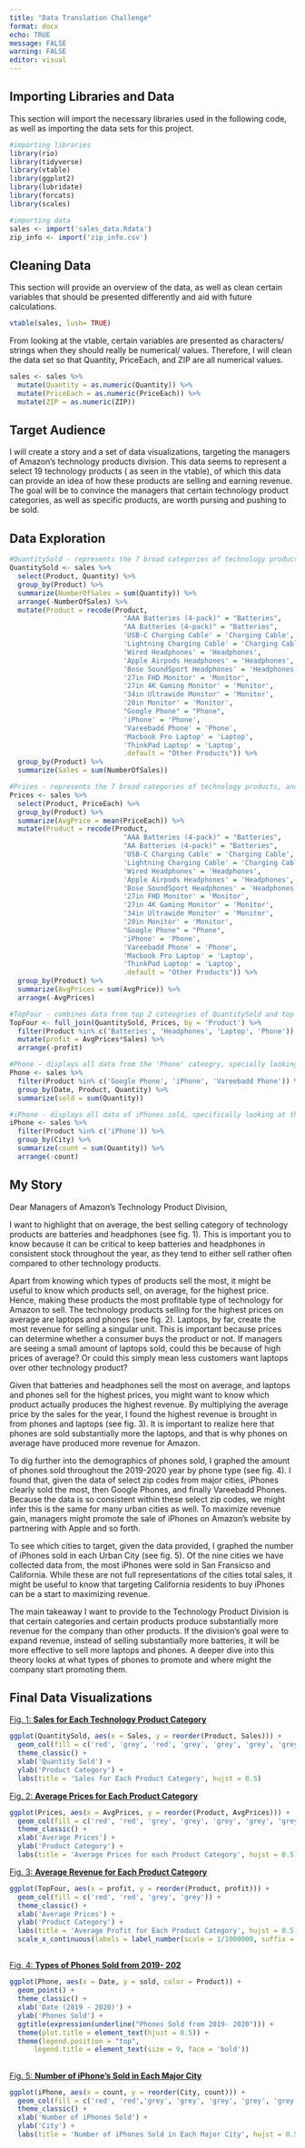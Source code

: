 ```yaml
---
title: "Data Translation Challenge"
format: docx
echo: TRUE
message: FALSE
warning: FALSE
editor: visual
---
```


## Importing Libraries and Data

This section will import the necessary libraries used in the following code, as well as importing the data sets for this project.

```r
#importing libraries
library(rio)
library(tidyverse)
library(vtable)
library(ggplot2)
library(lubridate)
library(forcats)
library(scales)
```

```r
#importing data
sales <- import('sales_data.Rdata')
zip_info <- import('zip_info.csv')
```

## Cleaning Data

This section will provide an overview of the data, as well as clean certain variables that should be presented differently and aid with future calculations.

```r
vtable(sales, lush= TRUE)
```

From looking at the vtable, certain variables are presented as characters/ strings when they should really be numerical/ values. Therefore, I will clean the data set so that Quantity, PriceEach, and ZIP are all numerical values.

```r
sales <- sales %>%
  mutate(Quantity = as.numeric(Quantity)) %>%
  mutate(PriceEach = as.numeric(PriceEach)) %>%
  mutate(ZIP = as.numeric(ZIP))
```

## Target Audience

I will create a story and a set of data visualizations, targeting the managers of Amazon's technology products division. This data seems to represent a select 19 technology products ( as seen in the vtable), of which this data can provide an idea of how these products are selling and earning revenue. The goal will be to convince the managers that certain technology product categories, as well as specific products, are worth pursing and pushing to be sold.

## Data Exploration

```r
#QuantitySold - represents the 7 broad categories of technology products, and demonstrates which category sells the most to these select urban cities
QuantitySold <- sales %>%
  select(Product, Quantity) %>%
  group_by(Product) %>%
  summarize(NumberOfSales = sum(Quantity)) %>%
  arrange(-NumberOfSales) %>%
  mutate(Product = recode(Product,
                            "AAA Batteries (4-pack)" = "Batteries",
                            "AA Batteries (4-pack)" = "Batteries",
                            'USB-C Charging Cable' = 'Charging Cable',
                            'Lightning Charging Cable' = 'Charging Cable',
                            'Wired Headphones' = 'Headphones',
                            'Apple Airpods Headphones' = 'Headphones',
                            'Bose SoundSport Headphones' = 'Headphones',
                            '27in FHD Monitor' = 'Monitor',
                            '27in 4K Gaming Monitor' = 'Monitor',
                            '34in Ultrawide Monitor' = 'Monitor',
                            '20in Monitor' = 'Monitor',
                            "Google Phone" = "Phone",
                            'iPhone' = 'Phone',
                            'Vareebadd Phone' = 'Phone',
                            'Macbook Pro Laptop' = 'Laptop',
                            'ThinkPad Laptop' = 'Laptop',
                            .default = "Other Products")) %>%
  group_by(Product) %>%
  summarize(Sales = sum(NumberOfSales))
```

```r
#Prices - represents the 7 broad categories of technology products, and demonstrates the average prices of the products within each cateogry
Prices <- sales %>%
  select(Product, PriceEach) %>%
  group_by(Product) %>%
  summarize(AvgPrice = mean(PriceEach)) %>%
  mutate(Product = recode(Product,
                            "AAA Batteries (4-pack)" = "Batteries",
                            "AA Batteries (4-pack)" = "Batteries",
                            'USB-C Charging Cable' = 'Charging Cable',
                            'Lightning Charging Cable' = 'Charging Cable',
                            'Wired Headphones' = 'Headphones',
                            'Apple Airpods Headphones' = 'Headphones',
                            'Bose SoundSport Headphones' = 'Headphones',
                            '27in FHD Monitor' = 'Monitor',
                            '27in 4K Gaming Monitor' = 'Monitor',
                            '34in Ultrawide Monitor' = 'Monitor',
                            '20in Monitor' = 'Monitor',
                            "Google Phone" = "Phone",
                            'iPhone' = 'Phone',
                            'Vareebadd Phone' = 'Phone',
                            'Macbook Pro Laptop' = 'Laptop',
                            'ThinkPad Laptop' = 'Laptop',
                            .default = "Other Products")) %>%
  group_by(Product) %>%
  summarize(AvgPrices = sum(AvgPrice)) %>%
  arrange(-AvgPrices)
```

```r
#TopFour - combines data from top 2 cateogries of QuantitySold and top 2 categories of the Prices data sets to show the average profit of each cateogry
TopFour <- full_join(QuantitySold, Prices, by = 'Product') %>%
  filter(Product %in% c('Batteries', 'Headphones', 'Laptop', 'Phone')) %>%
  mutate(profit = AvgPrices*Sales) %>%
  arrange(-profit)
```

```r
#Phone - displays all data from the 'Phone' cateogry, specially looking at the quantity sold by date
Phone <- sales %>%
  filter(Product %in% c('Google Phone', 'iPhone', 'Vareebadd Phone')) %>%
  group_by(Date, Product, Quantity) %>%
  summarize(sold = sum(Quantity))
```

```r
#iPhone - displays all data of iPhones sold, specifically looking at the amount of iPhones sold to various urban cities
iPhone <- sales %>%
  filter(Product %in% c('iPhone')) %>%
  group_by(City) %>%
  summarize(count = sum(Quantity)) %>%
  arrange(-count)
```

## My Story

Dear Managers of Amazon's Technology Product Division,

I want to highlight that on average, the best selling category of technology products are batteries and headphones (see fig. 1). This is important you to know because it can be critical to keep batteries and headphones in consistent stock throughout the year, as they tend to either sell rather often compared to other technology products.

Apart from knowing which types of products sell the most, it might be useful to know which products sell, on average, for the highest price. Hence, making these products the most profitable type of technology for Amazon to sell. The technology products selling for the highest prices on average are laptops and phones (see fig. 2). Laptops, by far, create the most revenue for selling a singular unit. This is important because prices can determine whether a consumer buys the product or not. If managers are seeing a small amount of laptops sold, could this be because of high prices of average? Or could this simply mean less customers want laptops over other technology product?

Given that batteries and headphones sell the most on average, and laptops and phones sell for the highest prices, you might want to know which product actually produces the highest revenue. By multiplying the average price by the sales for the year, I found the highest revenue is brought in from phones and laptops (see fig. 3). It is important to realize here that phones are sold substantially more the laptops, and that is why phones on average have produced more revenue for Amazon.

To dig further into the demographics of phones sold, I graphed the amount of phones sold throughout the 2019-2020 year by phone type (see fig. 4). I found that, given the data of select zip codes from major cities, iPhones clearly sold the most, then Google Phones, and finally Vareebadd Phones. Because the data is so consistent within these select zip codes, we might infer this is the same for many urban cities as well. To maximize revenue gain, managers might promote the sale of iPhones on Amazon's website by partnering with Apple and so forth.

To see which cities to target, given the data provided, I graphed the number of iPhones sold in each Urban City (see fig. 5). Of the nine cities we have collected data from, the most iPhones were sold in San Fransicso and California. While these are not full representations of the cities total sales, it might be useful to know that targeting California residents to buy iPhones can be a start to maximizing revenue.

The main takeaway I want to provide to the Technology Product Division is that certain categories and certain products produce substantially more revenue for the company than other products. If the division's goal were to expand revenue, instead of selling substantially more batteries, it will be more effective to sell more laptops and phones. A deeper dive into this theory looks at what types of phones to promote and where might the company start promoting them.

## Final Data Visualizations

[Fig. 1: **Sales for Each Technology Product Category**]{.underline}

```r
ggplot(QuantitySold, aes(x = Sales, y = reorder(Product, Sales))) +
  geom_col(fill = c('red', 'grey', 'red', 'grey', 'grey', 'grey', 'grey')) +
  theme_classic() +
  xlab('Quantity Sold') +
  ylab('Product Category') +
  labs(title = 'Sales for Each Product Category', hujst = 0.5)
```

[Fig. 2: **Average Prices for Each Product Category**]{.underline}

```r
ggplot(Prices, aes(x = AvgPrices, y = reorder(Product, AvgPrices))) +
  geom_col(fill = c('red', 'red', 'grey', 'grey', 'grey', 'grey', 'grey')) +
  theme_classic() +
  xlab('Average Prices') +
  ylab('Product Category') +
  labs(title = 'Average Prices for each Product Category', hujst = 0.5)
```

[Fig. 3: **Average Revenue for Each Product Category**]{.underline}

```r
ggplot(TopFour, aes(x = profit, y = reorder(Product, profit))) +
  geom_col(fill = c('red', 'red', 'grey', 'grey')) +
  theme_classic() +
  xlab('Average Prices') +
  ylab('Product Category') +
  labs(title = 'Average Profit for Each Product Category', hujst = 0.5) +
  scale_x_continuous(labels = label_number(scale = 1/1000000, suffix = 'M'))
```

## 

[Fig. 4: **Types of Phones Sold from 2019- 202**]{.underline}

```r
ggplot(Phone, aes(x = Date, y = sold, color = Product)) +
  geom_point() +
  theme_classic() +
  xlab('Date (2019 - 2020)') +
  ylab('Phones Sold') +
  ggtitle(expression(underline("Phones Sold from 2019- 2020"))) +
  theme(plot.title = element_text(hjust = 0.5)) +
  theme(legend.position = "top",
      legend.title = element_text(size = 9, face = 'bold'))
```

## 

[Fig. 5: **Number of iPhone's Sold in Each Major City**]{.underline}

```r
ggplot(iPhone, aes(x = count, y = reorder(City, count))) +
  geom_col(fill = c('red', 'red','grey', 'grey', 'grey', 'grey', 'grey', 'grey', 'grey')) +
  theme_classic() +
  xlab('Number of iPhones Sold') +
  ylab('City') +
  labs(title = 'Number of iPhones Sold in Each Major City', hujst = 0.5)
```
